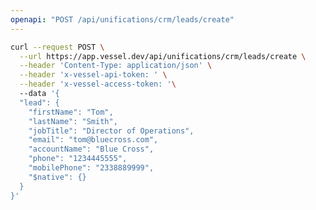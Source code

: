 ```yaml
---
openapi: "POST /api/unifications/crm/leads/create"
---
```


<RequestExample>

```bash Request
curl --request POST \
  --url https://app.vessel.dev/api/unifications/crm/leads/create \
  --header 'Content-Type: application/json' \
  --header 'x-vessel-api-token: ' \
  --header 'x-vessel-access-token: '\ 
  --data '{
  "lead": {
    "firstName": "Tom",
    "lastName": "Smith",
    "jobTitle": "Director of Operations",
    "email": "tom@bluecross.com",
    "accountName": "Blue Cross",
    "phone": "1234445555",
    "mobilePhone": "2338889999",
    "$native": {}
  }
}'
```

</RequestExample>


      